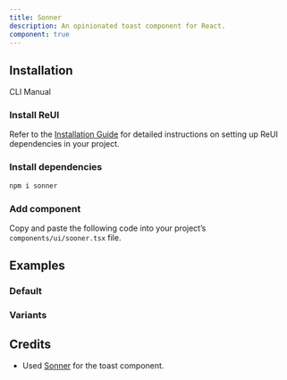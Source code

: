 ```yaml
---
title: Sonner
description: An opinionated toast component for React.
component: true
---
```


## Installation

<Tabs defaultValue="cli">

<TabsList>
  <TabsTrigger value="cli">CLI</TabsTrigger>
  <TabsTrigger value="manual">Manual</TabsTrigger>
</TabsList>

<TabsContent value="cli">
  <CliCommands name="sonner" />
</TabsContent>

<TabsContent value="manual">    
<Steps>

### Install ReUI

Refer to the [Installation Guide](/docs/installation) for detailed instructions on setting up ReUI dependencies in your project.

### Install dependencies

```bash
npm i sonner
```

### Add component

Copy and paste the following code into your project’s `components/ui/sooner.tsx` file.

<ComponentPreview name="sooner" />

</Steps>

</TabsContent>

</Tabs>

## Examples

### Default

<ExamplePreview path="sonner/default" />

### Variants

<ExamplePreview path="sonner/variants" />

## Credits

- Used [Sonner](https://sonner.emilkowal.ski/) for the toast component.

